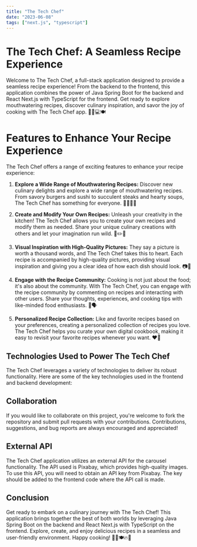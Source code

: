 ```yaml
---
title: "The Tech Chef"
date: "2023-06-08"
tags: ["next.js", "typescript"]
---
```


# The Tech Chef: A Seamless Recipe Experience

Welcome to The Tech Chef, a full-stack application designed to provide a seamless recipe experience! From the backend to the frontend, this application combines the power of Java Spring Boot for the backend and React Next.js with TypeScript for the frontend. Get ready to explore mouthwatering recipes, discover culinary inspiration, and savor the joy of cooking with The Tech Chef app. 🚀🌿💻🍽️

# Features to Enhance Your Recipe Experience

The Tech Chef offers a range of exciting features to enhance your recipe experience:

1. **Explore a Wide Range of Mouthwatering Recipes:** Discover new culinary delights and explore a wide range of mouthwatering recipes. From savory burgers and sushi to succulent steaks and hearty soups, The Tech Chef has something for everyone. 🍔🍣🥩🍲

2. **Create and Modify Your Own Recipes:** Unleash your creativity in the kitchen! The Tech Chef allows you to create your own recipes and modify them as needed. Share your unique culinary creations with others and let your imagination run wild. 📝✏️📸

3. **Visual Inspiration with High-Quality Pictures:** They say a picture is worth a thousand words, and The Tech Chef takes this to heart. Each recipe is accompanied by high-quality pictures, providing visual inspiration and giving you a clear idea of how each dish should look. 📷👀

4. **Engage with the Recipe Community:** Cooking is not just about the food; it's also about the community. With The Tech Chef, you can engage with the recipe community by commenting on recipes and interacting with other users. Share your thoughts, experiences, and cooking tips with like-minded food enthusiasts. 💬🗣️

5. **Personalized Recipe Collection:** Like and favorite recipes based on your preferences, creating a personalized collection of recipes you love. The Tech Chef helps you curate your own digital cookbook, making it easy to revisit your favorite recipes whenever you want. ❤️📌

## Technologies Used to Power The Tech Chef

The Tech Chef leverages a variety of technologies to deliver its robust functionality. Here are some of the key technologies used in the frontend and backend development:



## Collaboration

If you would like to collaborate on this project, you're welcome to fork the repository and submit pull requests with your contributions. Contributions, suggestions, and bug reports are always encouraged and appreciated!

## External API

The Tech Chef application utilizes an external API for the carousel functionality. The API used is Pixabay, which provides high-quality images. To use this API, you will need to obtain an API key from Pixabay. The key should be added to the frontend code where the API call is made.

## Conclusion

Get ready to embark on a culinary journey with The Tech Chef! This application brings together the best of both worlds by leveraging Java Spring Boot on the backend and React Next.js with TypeScript on the frontend. Explore, create, and enjoy delicious recipes in a seamless and user-friendly environment. Happy cooking! 🍳🌟🍽️🔥🚀
